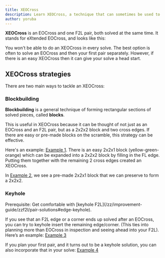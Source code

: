 ```yaml
---
title: XEOCross
description: Learn XEOCross, a technique that can sometimes be used to give your ZZ solve a head start.
author: yoruba
---
```



**XEOCross** is an EOCross and one F2L pair, both solved at the same time. It stands for eXtended EOCross, and looks like this:

<TwistyPlayer
    controlPanel="none"
  cameraLatitude="-30"
  cameraLongitude="-30"
  experimentalStickeringMaskOrbits="EDGES:????----?-??,CORNERS:IIIII-II,CENTERS:D-----"
/>

You won't be able to do an XEOCross in every solve. The best option is often to solve an EOCross and then your first pair separately. However, if there is an easy XEOCross then it can give your solve a head start.

## XEOCross strategies

There are two main ways to tackle an XEOCross:

### Blockbuilding

**Blockbuilding** is a general technique of forming rectangular sections of solved pieces, called **blocks**.

This is useful in XEOCross because it can be thought of not just as an EOCross and an F2L pair, but as a 2x2x2 block and two cross edges. If there are easy or pre-made blocks on the scramble, this strategy can be effective.

Here's an example: [Example 1](https://alpha.twizzle.net/edit/?title=XEOCross+Example+1&puzzle=3x3x3&alg=R%27+B+U%27+F+D+R%27+%2F%2FXEOCross&setup-alg=D%27+B2+D2+U+R2+D2+R2+B2+R2+F%27+L+B%27+U2+R%27+L%27+U+R2+L%27+U2). There is an easy 2x2x1 block (yellow-green-orange) which can be expanded into a 2x2x2 block by filling in the FL edge. Putting them together with the remaining 2 cross edges created an XEOCross.

In [Example 2](https://alpha.twizzle.net/edit/?title=XEOCross+Example+2&setup-alg=U2+B+L+F%27+D%27+B+D+R+L2+B2+D%27+B2+U+R2+U2+B2+D%27+F2+D+F&alg=x2+y+%2F%2F+inspection%0AU+R%27+B%27+%2F%2F3+bad+edges+%2B+inserting+a+cross+edge%0AL+F+U%27+D%27+F%27+%2F%2Fsolving+EO%2B3%2C+making+sure+that+we+don%27t+break+the+block%0AD+R%27+%2F%2F+finish), we see a pre-made 2x2x1 block that we can preserve to form a 2x2x2.

### Keyhole

<Callout type="info">
  Prerequisite: Get comfortable with [keyhole
  F2L](/zz/improvement-guide/zzf2l/pair-solutions#edge-keyhole).
</Callout>

If you see that an F2L edge or a corner ends up solved after an EOCross, you can try to keyhole insert the remaining edge/corner. (This ties into planning more than EOCross in inspection and seeing ahead into your F2L). Here’s an example: [Example 3](https://alpha.twizzle.net/edit/?title=XEOCross+Example+3&puzzle=3x3x3&setup-alg=F2+U%27+L2+U%27+L2+D+B2+F2+R2+D+L+U2+F%27+U+B%27+D+U%27+R+D2+B&alg=y%27+%2F%2F+Let%27s+say+you+planned+U+L+R%27+U%27+F%27+D2+F2+R+D%27+for+your+EOCross.+Notice+that+after+the+first+5+moves%2C+the+yellow-red-green+2x2x1+block+has+formed.+Let%27s+see+if+we+can+also+solve+the+red-green+edge+that+turns+it+into+a+2x2x2.%0A%0AU+L+R%27+U%27+F%27+%2F%2F+Here%27s+our+block.%0A%0AD2+F2+%2F%2F+We+can+see+the+red-green+edge.+Before+the+following+R+move%2C+we+can+add+a+U%27+which+will+make+the+R+solve+the+red-green+edge+in+addition+to+the+cross+edge.+This+is+a+strategy+called+Keyhole%21%0A%0AU%27+R+D%27+%2F%2F+And+there%27s+our+XEOCross%21)

If you plan your first pair, and it turns out to be a keyhole solution, you can also incorporate that in your solve: [Example 4](https://alpha.twizzle.net/edit/?title=XEOCross+Example+4&puzzle=3x3x3&setup-alg=D2+L2+D+L2+U+R2+D+B2+R2+U+B2+U2+L+U%27+B2+D2+F+L+D+B%27+U&alg=x2+y+%2F%2F+inspection%0A%2F%2F+Let%27s+say+you+planned+this+EOCross%3A+U+B%27+L%27+F+U2+R2+D+R+D%27.+You+also+planned+the+BL+pair%2C+which+you+would+solve+with+keyhole%3A+D+U%27+L%27+U%27+L+D%27.+We+can+just+cancel+the+moves%2C+which+gives+us%3A%0AU+B%27+L%27+F+U2+R2+D+R+U%27+L%27+U%27+L+D%27+%2F%2F+XEOCross.)
